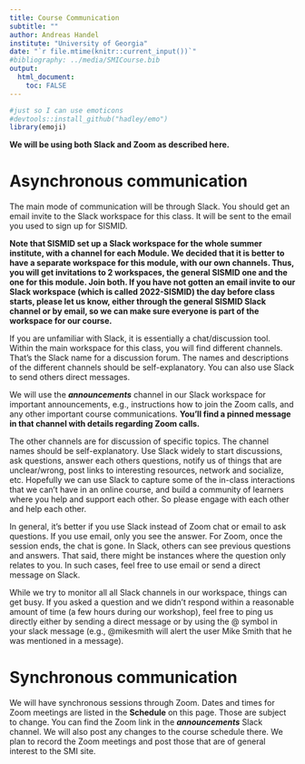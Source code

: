 ```yaml
---
title: Course Communication
subtitle: ""
author: Andreas Handel
institute: "University of Georgia"
date: "`r file.mtime(knitr::current_input())`"
#bibliography: ../media/SMICourse.bib
output: 
  html_document:
    toc: FALSE
---
```




```r
#just so I can use emoticons
#devtools::install_github("hadley/emo")
library(emoji)
```


**We will be using both Slack and Zoom as described here.**


# Asynchronous communication

The main mode of communication will be through Slack. You should get an email invite to the Slack workspace for this class. It will be sent to the email you used to sign up for SISMID.

**Note that SISMID set up a Slack workspace for the whole summer institute, with a channel for each Module. We decided that it is better to have a separate workspace for this module, with our own channels. Thus, you will get invitations to 2 workspaces, the general SISMID one and the one for this module. Join both. If you have not gotten an email invite to our Slack workspace (which is called 2022-SISMID) the day before class starts, please let us know, either through the general SISMID Slack channel or by email, so we can make sure everyone is part of the workspace for our course.**

If you are unfamiliar with Slack, it is essentially a chat/discussion tool. Within the main workspace for this class, you will find different channels. That's the Slack name for a discussion forum. The names and descriptions of the different channels should be self-explanatory. You can also use Slack to send others direct messages.  

We will use the _**announcements**_ channel in our Slack workspace for important announcements, e.g., instructions how to join the Zoom calls, and any other important course communications. **You'll find a pinned message in that channel with details regarding Zoom calls.**

The other channels are for discussion of specific topics. The channel names should be self-explanatory. Use Slack widely to start discussions, ask questions, answer each others questions, notify us of things that are unclear/wrong, post links to interesting resources, network and socialize, etc. Hopefully we can use Slack to capture some of the in-class interactions that we can't have in an online course, and build a community of learners where you help and support each other. So please engage with each other and help each other. 

In general, it's better if you use Slack instead of Zoom chat or email to ask questions. If you use email, only you see the answer. For Zoom, once the session ends, the chat is gone. In Slack, others can see previous questions and answers. That said, there might be instances where the question only relates to you. In such cases, feel free to use email or send a direct message on Slack. 

While we try to monitor all all Slack channels in our workspace, things can get busy. If you asked a question and we didn't respond within a reasonable amount of time (a few hours during our workshop), feel free to ping us directly either by sending a direct message or by using the @ symbol in your slack message (e.g., @mikesmith will alert the user Mike Smith that he was mentioned in a message).

# Synchronous communication

We will have synchronous sessions through Zoom. Dates and times for Zoom meetings are listed in the __Schedule__ on this page. Those are subject to change. You can find the Zoom link in the _**announcements**_  Slack channel. We will also post any changes to the course schedule there. We plan to record the Zoom meetings and post those that are of general interest to the SMI site.




